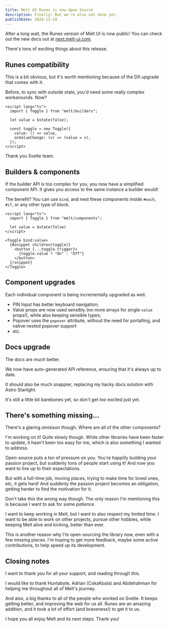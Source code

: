 ```yaml
---
title: Melt UI Runes is now Open Source
description: Finally! But we're also not done yet.
publishDate: 2024-12-24
---
```


After a long wait, the Runes version of Melt UI is now public! You can check out the new docs out at [next.melt-ui.com](https://next.melt-ui.com).

There's tons of exciting things about this release.

## Runes compatibility

This is a bit obvious, but it's worth mentioning because of the DX upgrade that comes with it.

Before, to sync with outside state, you'd need some really complex workarounds. Now?

```svelte
<script lang="ts">
  import { Toggle } from "melt/builders";

  let value = $state(false);

  const toggle = new Toggle({
    value: () => value,
    onValueChange: (v) => (value = v),
  });
</script>
```

Thank you Svelte team.

## Builders & components

If the builder API is too complex for you, you now have a simplified component API. It gives you access
to the same instance a builder would!

The benefit? You can use `bind`, and nest these components inside `#each`, `#if`, or any other type of block.

```svelte
<script lang="ts">
  import { Toggle } from "melt/components";

  let value = $state(false)
</script>

<Toggle bind:value>
  {#snippet children(toggle)}
    <button {...toggle.trigger}>
      {toggle.value ? "On" : "Off"}
    </button>
  {/snippet}
</Toggle>
```

## Component upgrades

Each individual component is being incrementally upgraded as well.

- PIN Input has better keyboard navigation;
- Value props are now used sensibly (no more arrays for single `value` props!), while also keeping sensible types;
- Popover uses the `popover` attribute, without the need for portalling, and native nested popover support
- etc.

## Docs upgrade

The docs are *much* better.

We now have auto-generated API reference, ensuring that it's always up to date.

It should also be much snappier, replacing my hacky docs solution with Astro Starlight.

It's still a little bit barebones yet, so don't get *too* excited just yet.

## There's something missing...

There's a glaring omisison though. Where are all of the other components?

I'm working on it! Quite slowly though. While other libraries have been faster to update, it hasn't been too easy for me, which is also something I wanted to address.

Open-source puts a ton of pressure on you. You're happilly building your passion project, but suddenly tons of people start using it! And now you want to live up to their expectations.

But with a full-time job, moving places, trying to make time for loved ones, etc, it gets hard! And suddenly the passion project becomes an obligation, getting harder to find the motivation for it.


Don't take this the wrong way though. The only reason I'm mentioning this is because I want to ask for some *patience*.

I want to keep working in Melt, but I want to also respect my limited time. I want to be able to work on other projects, pursue other hobbies, while keeping Melt alive and kicking, better than ever.

This is another reason why I'm open-sourcing the library now, even with a few missing pieces. I'm hoping to get more feedback, maybe some active contributions, to help speed up its development.

## Closing notes

I want to thank you for all your support, and reading through this.

I would like to thank Huntabyte, Adrian (CokaKoala) and Abdelrahman for helping me throughout all of Melt's journey.

And also, a big thanks to all of the people who worked on Svelte. It keeps getting better, and improving the web for us all. Runes are an amazing addition, and it took a lot of effort (and braveness!) to get it to us.

I hope you all enjoy Melt and its next steps. Thank you!



